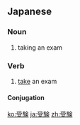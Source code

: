 ==Japanese==
{{ja-kanjitab|じゅ|けん|yomi=o}}

===Noun===
{{ja-noun|じゅけん}}

# taking an exam

===Verb===
{{ja-verb-suru|じゅけん}}

# [[take]] an exam

====Conjugation====
{{ja-suru|じゅけん}}

[[ko:受験]]
[[ja:受験]]
[[zh:受験]]